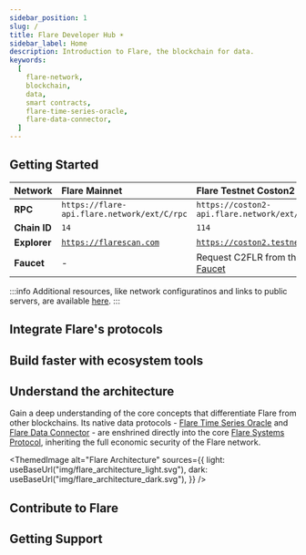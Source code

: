 ```yaml
---
sidebar_position: 1
slug: /
title: Flare Developer Hub ☀️
sidebar_label: Home
description: Introduction to Flare, the blockchain for data.
keywords:
  [
    flare-network,
    blockchain,
    data,
    smart contracts,
    flare-time-series-oracle,
    flare-data-connector,
  ]
---
```



## Getting Started

<div className="row">
  <div className="col col--6 margin-bottom--lg">
    <DocCard
      item={{
        type: "link",
        label: "Deploy your first contract",
        href: "/network/getting-started",
        description:
          "Deploy a smart contract on Flare using only your browser.",
        docId: undefined,
      }}
    />
  </div>
  <div className="col col--6 margin-bottom--lg">
    <DocCard
      item={{
        type: "link",
        label: "Use Hardhat or Foundry with Flare",
        href: "/network/guides/hardhat-foundry-starter-kit",
        description:
          "Build and deploy using the Hardhat or Foundry Starter Kits.",
        docId: undefined,
      }}
    />
  </div>
</div>

| Network      | Flare Mainnet                                    | Flare Testnet Coston2                                                            |
| :----------- | :----------------------------------------------- | :------------------------------------------------------------------------------- |
| **RPC**      | `https://flare-api.flare.network/ext/C/rpc`      | `https://coston2-api.flare.network/ext/C/rpc`                                    |
| **Chain ID** | `14`                                             | `114`                                                                            |
| **Explorer** | [`https://flarescan.com`](https://flarescan.com) | [`https://coston2.testnet.flarescan.com`](https://coston2.testnet.flarescan.com) |
| **Faucet**   | -                                                | Request C2FLR from the [Coston2 Faucet](https://faucet.flare.network/coston2)    |

:::info
Additional resources, like network configuratinos and links to public servers, are available [here](/network/overview).
:::

## Integrate Flare's protocols

<div className="row">
  <div className="col col--6 margin-bottom--lg">
    <DocCard
      item={{
        type: "link",
        label: "Flare Time Series Oracle (FTSOv2)",
        href: "/ftso/getting-started",
        description:
          "Easily integrate fast, secure, and decentralized price feeds.",
        docId: undefined,
      }}
    />
  </div>
  <div className="col col--6 margin-bottom--lg">
    <DocCard
      tag="Coming Soon"
      item={{
        type: "link",
        label: "Flare Data Connector (FDC)",
        href: "/fdc/getting-started",
        description:
          "Reliably access external blockchain events and real-world APIs.",
        docId: undefined,
      }}
    />
  </div>
  <div className="col col--6 margin-bottom--lg">
    <DocCard
      item={{
        type: "link",
        label: "FAssets",
        href: "/fassets/overview",
        description: "Securely explore XRPfi, BTCfi and DOGEfi.",
        docId: undefined,
      }}
    />
  </div>
  <div className="col col--6 margin-bottom--lg">
    <DocCard
      item={{
        type: "link",
        label: "🚧 Protocol Managed Wallets",
        href: "https://flare.network/news/flare-vision",
        description: "(In development) Unlock cross-chain execution with TEEs.",
        docId: undefined,
      }}
    />
  </div>
</div>

## Build faster with ecosystem tools

<div className="row">
  <div className="col col--3 margin-bottom--lg">
    <DocCard
      item={{
        type: "link",
        label: "Wallet SDKs",
        href: "/network/developer-tools#wallet-sdks",
        description: "Turnkey, Wagmi, Web3Auth, RainbowKit, Etherspot",
        docId: undefined,
      }}
    />
  </div>
  <div className="col col--3 margin-bottom--lg">
    <DocCard
      item={{
        type: "link",
        label: "Bridges",
        href: "/network/developer-tools#bridges",
        description: "LayerZero, Stargate, zkBridge",
        docId: undefined,
      }}
    />
  </div>
  <div className="col col--3 margin-bottom--lg">
    <DocCard
      item={{
        type: "link",
        label: "Indexers",
        href: "/network/developer-tools#indexers",
        description: "Goldsky, sqd, SubQuery",
        docId: undefined,
      }}
    />
  </div>
  <div className="col col--3 margin-bottom--lg">
    <DocCard
      item={{
        type: "link",
        label: "OFTs",
        href: "/network/developer-tools#ofts",
        description: "USD₮0, flrETH, USDC.e, WETH, USDT",
        docId: undefined,
      }}
    />
  </div>
</div>

## Understand the architecture

Gain a deep understanding of the core concepts that differentiate Flare from other blockchains.
Its native data protocols - [Flare Time Series Oracle](/ftso/overview) and [Flare Data Connector](/fdc/overview) - are enshrined directly into the core [Flare Systems Protocol](/network/fsp), inheriting the full economic security of the Flare network.

<ThemedImage
  alt="Flare Architecture"
  sources={{
    light: useBaseUrl("img/flare_architecture_light.svg"),
    dark: useBaseUrl("img/flare_architecture_dark.svg"),
  }}
/>

## Contribute to Flare

<div className="row">
  <div className="col col--6 margin-bottom--lg">
    <DocCard
      item={{
        type: "link",
        label: "Run an RPC Node",
        href: "/run-node#rpc-node",
        description: "Run a Flare node using docker or from source.",
        docId: undefined,
      }}
    />
  </div>
  <div className="col col--6 margin-bottom--lg">
    <DocCard
      item={{
        type: "link",
        label: "Run a Validator Node",
        href: "/run-node#validator-node",
        description: "Register your Flare node as a validator.",
        docId: undefined,
      }}
    />
  </div>
  <div className="col col--6 margin-bottom--lg">
    <DocCard
      item={{
        type: "link",
        label: "Run a Flare Entity",
        href: "/run-node#flare-entity",
        description:
          "Provide data for Flare's enshrined FTSO and FDC protocols.",
        docId: undefined,
      }}
    />
  </div>
  <div className="col col--6 margin-bottom--lg">
    <DocCard
      item={{
        type: "link",
        label: "Contribute to Flare AI Kit",
        href: "https://github.com/flare-foundation/flare-ai-kit",
        description: "Build the future of Verifiable AI with TEEs on Flare.",
        docId: undefined,
      }}
    />
  </div>
</div>

## Getting Support

<div className="row">
  <div className="col col--6 margin-bottom--lg">
    <DocCard
      item={{
        type: "link",
        label: "Get technical support",
        href: "https://flare.network/resources/developer-support",
        description: "Consult with Flare experts for dedicated support.",
        docId: undefined,
      }}
    />
  </div>
  <div className="col col--6 margin-bottom--lg">
    <DocCard
      item={{
        type: "link",
        label: "Chat with the community",
        href: "https://t.me/FlareNetwork",
        description: "Join the conversation in the Flare Telegram channel.",
        docId: undefined,
      }}
    />
  </div>
</div>
